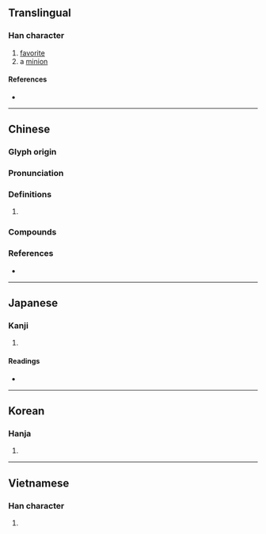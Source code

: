 {{character info/new}}
==Translingual==

===Han character===
{{Han char|rn=38|rad=女|as=13|sn=16|four=70404|canj=SJV|ids=⿱辟女}}

# [[favorite]]
# a [[minion]]

====References====
* {{Han ref|kx=0272.070|dkj=06770|dj=0540.070|hdz=21085.100|uh=5B16|ud=23318|bh=E958|bd=59736}}

----

==Chinese==
{{zh-forms}}

===Glyph origin===
{{Han etym}}

===Pronunciation===
{{zh-pron
|m=bì
|c=pei3,bai3
|mc=y
|oc=y
|cat=
}}

===Definitions===
{{zh-hanzi}}

# {{rfdef|zh}}

===Compounds===
{{zh-der|嬖妾|便嬖|寵嬖|嬖女|內嬖|嬖臣|嬖倖|嬖人|嬖佞}}

===References===
* {{R:yue:mfccd}}

----

==Japanese==

===Kanji===
{{ja-kanji|grade=|rs=女13}}

# {{defn|lang=ja|sort=女13}}

====Readings====
* {{ja-readings|goon=[[はい]] (hai)|kanon=[[へい]] (hei)|kun=[[きにいり]] (kiniiri)}}

----

==Korean==

===Hanja===
{{ko-hanja|hangeul=폐|rv=pye|mr=p'ye}}

# {{defn|lang=ko|sort=女13}}

----

==Vietnamese==

===Han character===
{{vi-readings|rs=女13|hanviet=bế}}

# {{defn|lang=vi|sort=女13}}